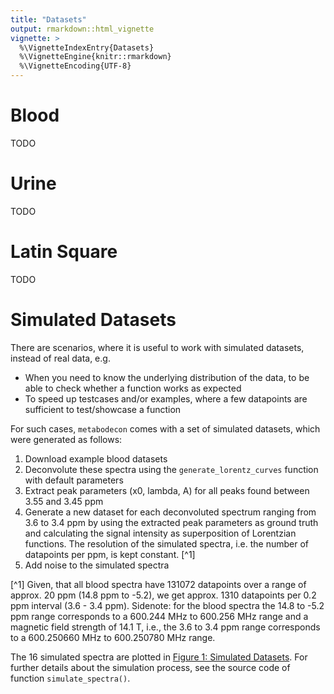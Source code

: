 ```yaml
---
title: "Datasets"
output: rmarkdown::html_vignette
vignette: >
  %\VignetteIndexEntry{Datasets}
  %\VignetteEngine{knitr::rmarkdown}
  %\VignetteEncoding{UTF-8}
---
```


# Blood

TODO

# Urine

TODO

# Latin Square

TODO

# Simulated Datasets

There are scenarios, where it is useful to work with simulated datasets, instead of real data, e.g.

- When you need to know the underlying distribution of the data, to be able to check whether a function works as expected
- To speed up testcases and/or examples, where a few datapoints are sufficient to test/showcase a function

For such cases, `metabodecon` comes with a set of simulated datasets, which were generated as follows:

1. Download example blood datasets
2. Deconvolute these spectra using the `generate_lorentz_curves` function with default parameters
3. Extract peak parameters (x0, lambda, A) for all peaks found between 3.55 and 3.45 ppm
4. Generate a new dataset for each deconvoluted spectrum ranging from 3.6 to 3.4 ppm by using the extracted peak parameters as ground truth and calculating the signal intensity as superposition of Lorentzian functions. The resolution of the simulated spectra, i.e. the number of datapoints per ppm, is kept constant. [^1]
5. Add noise to the simulated spectra

[^1] Given, that all blood spectra have 131072 datapoints over a range of approx. 20 ppm (14.8 ppm to -5.2), we get approx. 1310 datapoints per 0.2 ppm interval (3.6 - 3.4 ppm). Sidenote: for the blood spectra the 14.8 to -5.2 ppm range corresponds to a 600.244 MHz to 600.256 MHz range and a magnetic field strength of 14.1 T, i.e., the 3.6 to 3.4 ppm range corresponds to a 600.250660 MHz to 600.250780 MHz range.

The 16 simulated spectra are plotted in [Figure 1: Simulated Datasets](). For further details about the simulation process, see the source code of function `simulate_spectra()`.
